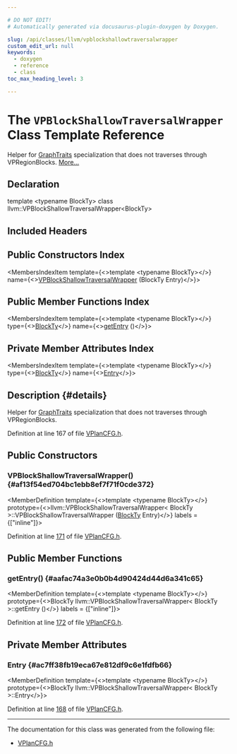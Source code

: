 ```yaml
---

# DO NOT EDIT!
# Automatically generated via docusaurus-plugin-doxygen by Doxygen.

slug: /api/classes/llvm/vpblockshallowtraversalwrapper
custom_edit_url: null
keywords:
  - doxygen
  - reference
  - class
toc_max_heading_level: 3

---
```





# The `VPBlockShallowTraversalWrapper` Class Template Reference

<DoxygenPage pluginConfig={pluginConfig}>

Helper for <a href="/docs/api/structs/llvm/graphtraits">GraphTraits</a> specialization that does not traverses through VPRegionBlocks. <a href="#details">More...</a>

## Declaration

<CodeBlock>template &lt;typename BlockTy&gt;
class llvm::VPBlockShallowTraversalWrapper&lt;BlockTy&gt;</CodeBlock>

## Included Headers

<IncludesList>
<IncludesListItem
  filePath="Transforms/Vectorize/VPlanCFG.h"
  permalink="/docs/api/files/lib/lib/transforms/lib/transforms/vectorize/vplancfg-h"
  isLocal="true" />
</IncludesList>

## Public Constructors Index

<MembersIndex>

<MembersIndexItem
  template={<>template &lt;typename BlockTy&gt;</>}
  name={<><a href="#af13f54ed704bc1ebb8ef7f71f0cde372">VPBlockShallowTraversalWrapper</a> (BlockTy Entry)</>}>
</MembersIndexItem>

</MembersIndex>

## Public Member Functions Index

<MembersIndex>

<MembersIndexItem
  template={<>template &lt;typename BlockTy&gt;</>}
  type={<><a href="/docs/api/files/lib/lib/transforms/lib/transforms/ipo/hotcoldsplitting-cpp/#a0134180716271c522b7b0e1537ce7d9b">BlockTy</a></>}
  name={<><a href="#aafac74a3e0b0b4d90424d44d6a341c65">getEntry</a> ()</>}>
</MembersIndexItem>

</MembersIndex>

## Private Member Attributes Index

<MembersIndex>

<MembersIndexItem
  template={<>template &lt;typename BlockTy&gt;</>}
  type={<><a href="/docs/api/files/lib/lib/transforms/lib/transforms/ipo/hotcoldsplitting-cpp/#a0134180716271c522b7b0e1537ce7d9b">BlockTy</a></>}
  name={<><a href="#ac7ff38fb19eca67e812df9c6e1fdfb66">Entry</a></>}>
</MembersIndexItem>

</MembersIndex>

## Description {#details}

Helper for <a href="/docs/api/structs/llvm/graphtraits">GraphTraits</a> specialization that does not traverses through VPRegionBlocks.

Definition at line 167 of file <a href="/docs/api/files/lib/lib/transforms/lib/transforms/vectorize/vplancfg-h">VPlanCFG.h</a>.

<SectionDefinition>

## Public Constructors

### VPBlockShallowTraversalWrapper() {#af13f54ed704bc1ebb8ef7f71f0cde372}

<MemberDefinition
  template={<>template &lt;typename BlockTy&gt;</>}
  prototype={<>llvm::VPBlockShallowTraversalWrapper&lt; BlockTy &gt;::VPBlockShallowTraversalWrapper (<a href="/docs/api/files/lib/lib/transforms/lib/transforms/ipo/hotcoldsplitting-cpp/#a0134180716271c522b7b0e1537ce7d9b">BlockTy</a> Entry)</>}
  labels = {["inline"]}>

Definition at line <a href="/docs/api/files/lib/lib/transforms/lib/transforms/vectorize/vplancfg-h/#l00171">171</a> of file <a href="/docs/api/files/lib/lib/transforms/lib/transforms/vectorize/vplancfg-h">VPlanCFG.h</a>.
</MemberDefinition>

</SectionDefinition>

<SectionDefinition>

## Public Member Functions

### getEntry() {#aafac74a3e0b0b4d90424d44d6a341c65}

<MemberDefinition
  template={<>template &lt;typename BlockTy&gt;</>}
  prototype={<>BlockTy llvm::VPBlockShallowTraversalWrapper&lt; BlockTy &gt;::getEntry ()</>}
  labels = {["inline"]}>

Definition at line <a href="/docs/api/files/lib/lib/transforms/lib/transforms/vectorize/vplancfg-h/#l00172">172</a> of file <a href="/docs/api/files/lib/lib/transforms/lib/transforms/vectorize/vplancfg-h">VPlanCFG.h</a>.
</MemberDefinition>

</SectionDefinition>

<SectionDefinition>

## Private Member Attributes

### Entry {#ac7ff38fb19eca67e812df9c6e1fdfb66}

<MemberDefinition
  template={<>template &lt;typename BlockTy&gt;</>}
  prototype={<>BlockTy llvm::VPBlockShallowTraversalWrapper&lt; BlockTy &gt;::Entry</>}>

Definition at line <a href="/docs/api/files/lib/lib/transforms/lib/transforms/vectorize/vplancfg-h/#l00168">168</a> of file <a href="/docs/api/files/lib/lib/transforms/lib/transforms/vectorize/vplancfg-h">VPlanCFG.h</a>.
</MemberDefinition>

</SectionDefinition>

<hr/>

The documentation for this class was generated from the following file:

<ul>
<li><a href="/docs/api/files/lib/lib/transforms/lib/transforms/vectorize/vplancfg-h">VPlanCFG.h</a></li>
</ul>

</DoxygenPage>
